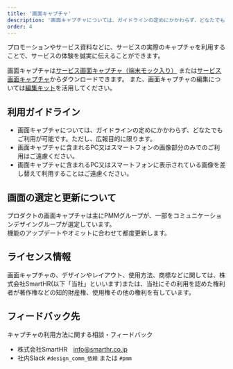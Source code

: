 ```yaml
---
title: '画面キャプチャ'
description: '画面キャプチャについては、ガイドラインの定めにかかわらず、どなたでもご利用が可能です。ただし、広報目的に限ります。'
order: 4
---
```


プロモーションやサービス資料などに、サービスの実際のキャプチャを利用することで、サービスの体験を誠実に伝えることができます。

画面キャプチャは[サービス画面キャプチャ（端末モック入り）](./service-capture-in-mock/) または[サービス画面キャプチャ](./service-capture/)からダウンロードできます。
また、画面キャプチャの編集については[編集キット](./kit/)を活用してください。

## 利用ガイドライン
- 画面キャプチャについては、ガイドラインの定めにかかわらず、どなたでもご利用が可能です。ただし、広報目的に限ります。
- 画面キャプチャに含まれるPC又はスマートフォンの画像部分のみでのご利用はご遠慮ください。
- 画面キャプチャに含まれるPC又はスマートフォンに表示されている画像を差し替えて利用することはご遠慮ください。


## 画面の選定と更新について

プロダクトの画面キャプチャは主にPMMグループが、一部をコミュニケーションデザイングループが選定しています。  
機能のアップデートやオミットに合わせて都度更新します。


## ライセンス情報

画面キャプチャの、デザインやレイアウト、使用方法、商標などに関しては、株式会社SmartHR(以下「当社」といいます)または、当社にその利用を認めた権利者が著作権などの知的財産権、使用権その他の権利を有しています。


## フィードバック先

キャプチャの利用方法に関する相談・フィードバック
- 株式会社SmartHR　info@smarthr.co.jp
- 社内Slack `#design_comm_依頼` または `#pmm`

